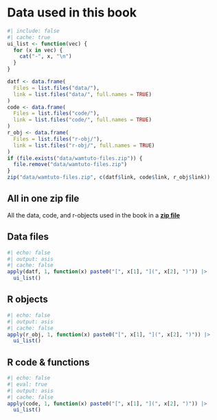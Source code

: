 # Data used in this book {#sec-data-files}


```r
#| include: false
#| cache: true
ui_list <- function(vec) {
  for (x in vec) {
    cat("-", x, "\n")
  }
}

datf <- data.frame(
  Files = list.files("data/"),
  link = list.files("data/", full.names = TRUE)
)
code <- data.frame(
  Files = list.files("code/"),
  link = list.files("code/", full.names = TRUE)
)
r_obj <- data.frame(
  Files = list.files("r-obj/"),
  link = list.files("r-obj/", full.names = TRUE)
)
if (file.exists("data/wamtuto-files.zip")) {
  file.remove("data/wamtuto-files.zip")
}
zip("data/wamtuto-files.zip", c(datf$link, code$link, r_obj$link))
```

## All in one zip file

All the data, code, and r-objects used in the book in a [**zip file**](./data/wamtuto-files.zip)

## Data files

```r
#| echo: false
#| output: asis
#| cache: false
apply(datf, 1, function(x) paste0("[", x[1], "](", x[2], ")")) |>
  ui_list()
```

## R objects

```r
#| echo: false
#| output: asis
#| cache: false
apply(r_obj, 1, function(x) paste0("[", x[1], "](", x[2], ")")) |>
  ui_list()
```

## R code & functions

```r
#| echo: false
#| eval: true
#| output: asis
#| cache: false
apply(code, 1, function(x) paste0("[", x[1], "](", x[2], ")")) |>
  ui_list() 
```




<!--
check what is done for BIO8940

use downlaod this to create nice downlaod options potentially

```r
path_files <- list.files(path = system.file("assets/css", package = "downloadthis"), full.names = TRUE)

download_file(
  path = path_files,
  output_name = "Files from downloadthis",
  button_label = "Download files",
  button_type = "danger",
  has_icon = TRUE,
  icon = "fa fa-save",
  self_contained = FALSE
)
```
-->

